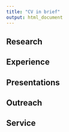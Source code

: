 ```yaml
---
title: "CV in brief"
output: html_document
---
```


## Research

## Experience

## Presentations

## Outreach

## Service